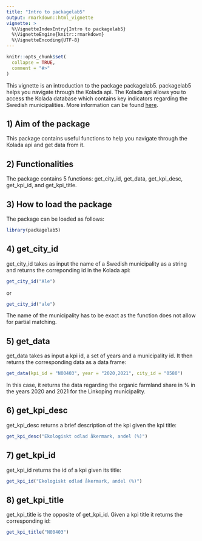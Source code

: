```yaml
---
title: "Intro to packagelab5"
output: rmarkdown::html_vignette
vignette: >
  %\VignetteIndexEntry{Intro to packagelab5}
  %\VignetteEngine{knitr::rmarkdown}
  %\VignetteEncoding{UTF-8}
---
```


```r
knitr::opts_chunk$set(
  collapse = TRUE,
  comment = "#>"
)
```
This vignette is an introduction to the package packagelab5.
packagelab5 helps you navigate through the Kolada api. The Kolada api allows you to access the Kolada database which contains key indicators regarding the Swedish municipalities. More information can be found [here](https://www.kolada.se/).

## 1) Aim of the package
This package contains useful functions to help you navigate through the Kolada api and get data from it. 

## 2) Functionalities 
The package contains 5 functions: get_city_id, get_data, get_kpi_desc, get_kpi_id, and get_kpi_title. 

## 3) How to load the package
The package can be loaded as follows:
```r
library(packagelab5)
```

## 4) get_city_id
get_city_id takes as input the name of a Swedish municipality as a string and returns the correponding id in the Kolada api:
```r
get_city_id("Ale")
```
or 
```r
get_city_id("ale")
```

The name of the municipality has to be exact as the function does not allow for partial matching. 

## 5) get_data
get_data takes as input a kpi id, a set of years and a municipality id. It then returns the corresponding data as a data frame:
```r
get_data(kpi_id = "N00403", year = "2020,2021", city_id = "0580")
```
In this case, it returns the data regarding the organic farmland share in % in the years 2020 and 2021 for the Linkoping municipality.

## 6) get_kpi_desc
get_kpi_desc returns a brief description of the kpi given the kpi title:
```r
get_kpi_desc("Ekologiskt odlad åkermark, andel (%)")
```
## 7) get_kpi_id 
get_kpi_id returns the id of a kpi given its title:
```r
get_kpi_id("Ekologiskt odlad åkermark, andel (%)")
```
## 8) get_kpi_title
get_kpi_title is the opposite of get_kpi_id. Given a kpi title it returns the corresponding id:
```r
get_kpi_title("N00403")
```
